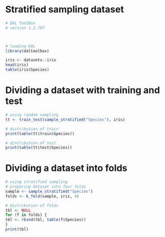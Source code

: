 # Stratified sampling dataset

```r
# DAL ToolBox
# version 1.2.707



# loading DAL
library(daltoolbox) 
```

```r
iris <- datasets::iris
head(iris)
table(iris$Species)
```

# Dividing a dataset with training and test

```r
# using random sampling
tt <- train_test(sample_stratified("Species"), iris)

# distribution of train
print(table(tt$train$Species))

# distribution of test
print(table(tt$test$Species))
```

# Dividing a dataset into folds

```r
# using stratified sampling
# preparing dataset into four folds
sample <- sample_stratified("Species")
folds <- k_fold(sample, iris, 4)

# distribution of folds
tbl <- NULL
for (f in folds) {
tbl <- rbind(tbl, table(f$Species))
}
print(tbl)
```

